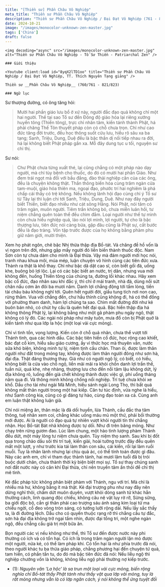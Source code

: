 ```yaml
---
title: "[Thiền sư] Phần Châu Vô Nghiệp"
meta_title: "Thiền sư Phần Châu Vô Nghiệp"
description: "Thiền sư Phần Châu Vô Nghiệp / Đại Đạt Vô Nghiệp (761 - 823)"
date: 2024-10-21
image: "/images/monocolor-unknown-zen-master.jpg"
tags: ['China']
draft: false
---
```


<div className="grid xl:grid-cols-8 lg:grid-cols-8 md:grid-cols-2 sm:grid-cols-2 xs:grid-cols-1 gap-8 bg-body dark:bg-darkmode-body">

  <div className="lg:col-span-3 md:col-span-1">

    <img decoding="async" src="/images/monocolor-unknown-zen-master.jpg" alt="Thiền sư Phần Châu Vô Nghiệp - Tổ Sư Thiền - Patriarchal Zen" />

    ### Giới thiệu

    <Youtube client:load id="8yqX2lTD1oo" title="Thiền sư Phần Châu Vô Nghiệp / Đại Đạt Vô Nghiệp, TT. Thích Nguyên Tạng giảng" />

    Thiền sư __Phần Châu Vô Nghiệp__ (760/761 - 821/823)

</div>

<div className="lg:col-span-5 md:col-span-1">

    ### Ngữ lục

  Sư thượng đường, có ông tăng hỏi:

  > Mười hai phần giáo lưu bổ ở xứ này, người đắc đạo quả không chỉ một hai người. Thế tại sao Tổ sư đến Đông độ giáo hóa lại riêng xướng huyền tông (Thiền tông), trực chỉ nhân tâm, kiến tánh thành Phật, há phải chăng Thế Tôn thuyết pháp còn có chỗ chưa trọn. Chỉ như cao đức tăng đời trước, đều học thông suốt cửu lưu, hiểu rõ sâu xa ba tạng; Sanh, Triệu, Dung, Duệ đều là bậc thần dị nối tiếp nhau ra đời, há lại không biết Phật pháp gần xa. Mỗ đây dung tục u tối, nguyện sư chỉ thị.

  Sư nói:

  > Chư Phật chưa từng xuất thé, lại cũng chẳng có một pháp nào dạy người, mà chỉ tùy bệnh cho thuốc, do đó có mười hai phần Giáo.
  Như đem trái ngọt mà đổi với bầu đắng, đào thải nghiệp căn của các ông, đều là chuyện không thật. Thần thông biến hóa cùng trăm ngàn cửa tam-muội, giáo hóa thiên ma, ngoại đạo, phước trí hai nghiêm là phá chấp cái thấy có trệ không. Nếu không lãnh hội đạo cùng chỉ ý Tổ sư từ Tây lại thì luận chi tới Sanh, Triệu, Dung, Duệ. Như nay đây người biết Thiền, biết đạo nhiều như cát sông Hằng. Nói Phật, nói tâm có trăm ngàn, muôn người. Tiêm trần không bỏ, chưa miễn luân hồi, tư niệm chẳng quên toàn thể đều chìm đắm. Loại người như thế tự mình còn chưa hiểu nghiệp quả, láo nói lợi mình, lợi người, tự cho là bậc thượng lưu, tiên đức nói càng bừa, gặp đâu cũng là Phật sự, cất bước đều là đạo tràng. Vốn tập trước được của họ không bằng phàm phu giữ năm giới, mười thiện.

  Xem họ phát ngôn, chê bậc Nhị thừa thập địa Bồ-tát. Vả chăng đề hồ vốn là vị ngon trên đời, nhưng gặp mấy người đó liền biến thành thuốc độc.
  Nam Sơn còn tự chưa dám cho mình là Đại thừa. Vậy mà đám người mới học nói, tranh nhau khua môi, múa mép, luận chuyện vô hình cùng các tiên đức xưa. Thành ra thật là khổ thay. Chỉ như bậc dã dật cao sĩ, còn biết gối đá, uống khe, buông bỏ lợi lộc. Lại có các bậc biết an nước, trị dân, nhưng vua mời không đến, huống Thiền tông của chúng ta, đường lối khác nhau. Hãy xem bậc cổ đức, đạo nhân sau khi đắc ý, thì chỉ ở mái tranh, nhà đá, dùng nồi sứt chân nấu cơm ăn đôi ba mươi năm. Danh lợi chẳng động tới tấm lòng, tiền tài châu báu không nghĩ tới. Quên hết người đời, giấu tung tích nơi non cao, rừng thẳm. Vua vời chẳng đến, chư hầu thỉnh cũng không đi, há có thể đồng với phường tham danh, hám lợi chúng ta sao. Chìm mất đường đời như kẻ buôn bán nhỏ, có chút hy cầu là quên hết đại quả. Bậc hiền thập địa há không thông Phật lý, lại không bằng như một gã phàm phu ngây ngô, thật không có lý đó. Các ngài nói pháp như mây tuôn, mưa đổ còn bị Phật quở là kiến tánh như qua lớp la hộc (một loại vải cực mỏng).

  Chỉ vì tình tồn, vọng lượng. Kiến còn ở chỗ quả nhân, chưa thể vượt tới Thánh tình, qua các hình dấu.
  Các bậc tiên hiền cổ đức, học rộng cao khiết, bác đạt cổ kim, hiểu sâu giáo cương, ấy vì thức học mà thuyên văn, nước sữa khó biện, không minh tự lý, niệm tịnh cầu chân. Than ôi, được làm thân người như đất trong móng tay, không được làm thân người đông như sơn hà, đại địa. Thật đáng thương thay. Giá như có người ngộ lý, có biết, có hiểu, không biết là cửa vào chỗ ngộ, liền mãi mãi ra khỏi chốn danh lợi trần thế, tuần núi, quá khe, nhẹ nhàng, thượng lưu cho đến nỗi tâm lậu không dứt, lý địa không rõ, luống đến già chết không thành được việc gì, phí uổng tháng năm qua đi. Vả thông minh không chống nổi nghiệp. Trí tuệ chưa khỏi xe khổ. Dầu cho tài như ngài Mã Minh, hiểu sánh ngài Long Thọ, thì bất quá không mất thân người trong một hai kiếp. Căn tư túc định, vừa nghe là hiểu, như Sanh công kia, cũng có gì đáng tự hào, cùng đạo toàn xa cả. Cùng anh em luận thật không luận giả.

  Chỉ nói miệng ăn, thân mặc là đã dối huyền, lừa Thánh, cầu đắc tha tâm thông, tuệ nhãn xem coi, chẳng khác uống máu mủ một thứ, phải bồi thường mới được.
  Ai là người có đạo quả tự nhiên vượt khỏi người tín thí chẳng nhận. Học Bồ-tát Bát nhã không được tự dối. Như đi trên băng mỏng. Như chạy trên rừng gươm đao. Lúc lâm chung, một hào tình lượng phàm Thánh đều dứt, một mảy lông tư niệm chưa quên. Tùy niệm thọ sanh. Sau khi bị đốt qua trong chảo dầu sôi thì trí tuệ, kiến giải, hoài tưởng trước đây đều quên mất một lượt, y như trước kia tái làm thân con sâu, cái kiến, rồi lại làm ruồi muỗi. Tuy là nhân lành nhưng lại chịu quả ác, có thể tính toán được gì đâu. Này các anh em, chỉ vì tham dục thành tánh, hai mươi lăm tuổi đã bị trói buộc dưới chân, chưa thành thời kỳ biện biệt mọi sự. Tổ sư thay chúng sanh nơi đất nước này có căn khí Đại thừa, chỉ nên truyền tâm ấn thôi để chỉ thị mê tình.

  Kẻ đắc pháp tức không phân biệt phàm với Thánh, ngu với trí. Mà chỉ là nhiều mà hư, không bằng ít mà thật.
  Kẻ đại trượng phu như nay đây nên dừng nghỉ thôi, chấm dứt muôn duyên, vượt khỏi dòng sanh tử khác hẳn thường cách, linh quang độc chiếu, không câu nệ vật lụy rờ rỡ, Sừng sững, ba giới độc bộ, cần gì thân phải cao trượng sáu ánh sáng kim loại tử ma chiếu ngời, cổ đeo vòng tròn sáng, có tướng lưỡi rộng dài. Nếu lấy sắc thấy ta, là đi đường lệch. Dẫu cho có quyến thuộc rạng rỡ thì chẳng cầu tự đắc, sơn hà đại địa không trở ngại tầm nhìn, được đại tổng trì, một nghe ngàn ngộ, đều chẳng cầu giá trị một bữa ăn.

  Bọn người các vị nếu không như thế, thì Tổ sư đến được nước này phi thường có ích và có tổn hại. Có ích là trong trăm ngàn người lặn mò được một người, nửa kẻ, có thể làm pháp khí. Có tổn hại là như phía trước đã nói, theo người khác tu ba thừa giáo pháp, chẳng phương hại đến chuyện tứ quả, tam hiền, có phần tấn tu, do đó mà bậc tiên đức đã nói: Nếu liễu ngộ thì nghiệp chướng vốn là không, không liễu ngộ phải thường nợ kiếp trước.

  * (1): _Nguyên văn ‘La hộc’ là sa trun một loại vải cực mỏng, biến rộng nghĩa chỉ Bồ-tát thấy Phật tánh như thấy vật qua lớp vải mỏng, tuy là rất mỏng nhưng vẫn là có lớp ngăn cách, ý nói không thể ứng tuyệt đối_

  <Notice type="warning" title="cảnh ngữ">

  </Notice>

  <Notice type="tip" title="tác phẩm">

  </Notice>

  <Notice type="info" title="thông tin khác">

  </Notice>

</div>

</div>
